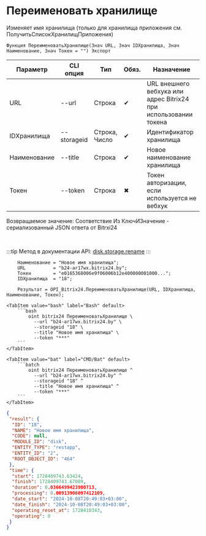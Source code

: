 ﻿---
sidebar_position: 4
description: Переименовать хранилище и другие функции для работы с Bitrix24 в Открытом пакете интеграций - бесплатной open-source библиотеке интеграций для 1С:Предприятие 8, OneScript и CLI
keywords: [1C, 1С, 1С:Предприятие, 1С:Предприятие 8.3, API, Интеграция, Сервисы, Обмен, OneScript, CLI, Bitrix24]
---


# Переименовать хранилище
 Изменяет имя хранилища (только для хранилища приложения см. ПолучитьСписокХранилищПриложения)



`Функция ПереименоватьХранилище(Знач URL, Знач IDХранилища, Знач Наименование, Знач Токен = "") Экспорт`

  | Параметр | CLI опция | Тип | Обяз. | Назначение |
  |-|-|-|-|-|
  | URL | --url | Строка | &#x2714; | URL внешнего вебхука или адрес Bitrix24 при использовании токена |
  | IDХранилища | --storageid | Строка, Число | &#x2714; | Идентификатор хранилища |
  | Наименование | --title | Строка | &#x2714; | Новое наименование хранилища |
  | Токен | --token | Строка | &#x2716; | Токен авторизации, если используется не вебхук |

  
  Возвращаемое значение:   Соответствие Из КлючИЗначение - сериализованный JSON ответа от Bitrxi24

<br/>

:::tip
Метод в документации API: [disk.storage.rename](https://dev.1c-bitrix.ru/rest_help/disk/storage/disk_storage_rename.php)
:::
<br/>



```bsl title="Пример использования для 1С:Предприятие/OneScript"
    Наименование = "Новое имя хранилища";
    URL          = "b24-ar17wx.bitrix24.by";
    Токен        = "e0165368006e9f06006b12e400000001000...";
    IDХранилища  = "18";

    Результат = OPI_Bitrix24.ПереименоватьХранилище(URL, IDХранилища, Наименование, Токен);
```
    

 <Tabs>
  
    <TabItem value="bash" label="Bash" default>
        ```bash
            oint bitrix24 ПереименоватьХранилище \
              --url "b24-ar17wx.bitrix24.by" \
              --storageid "18" \
              --title "Новое имя хранилища" \
              --token "***"
        ```
    </TabItem>
  
    <TabItem value="bat" label="CMD/Bat" default>
        ```batch
            oint bitrix24 ПереименоватьХранилище ^
              --url "b24-ar17wx.bitrix24.by" ^
              --storageid "18" ^
              --title "Новое имя хранилища" ^
              --token "***"
        ```
    </TabItem>
</Tabs>


```json title="Результат"
{
 "result": {
  "ID": "18",
  "NAME": "Новое имя хранилища",
  "CODE": null,
  "MODULE_ID": "disk",
  "ENTITY_TYPE": "restapp",
  "ENTITY_ID": "2",
  "ROOT_OBJECT_ID": "464"
 },
 "time": {
  "start": 1728409743.63424,
  "finish": 1728409743.67089,
  "duration": 0.0366499423980713,
  "processing": 0.00913906097412109,
  "date_start": "2024-10-08T20:49:03+03:00",
  "date_finish": "2024-10-08T20:49:03+03:00",
  "operating_reset_at": 1728410343,
  "operating": 0
 }
}
```
